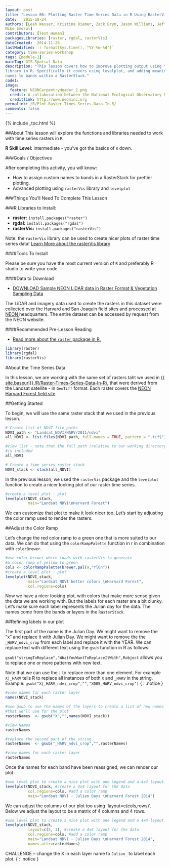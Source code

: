 ```yaml
---
layout: post
title: "Lesson 06: Plotting Raster Time Series Data in R Using RasterVis and LevelPlot"
date:   2015-10-24
authors: [Leah Wasser, Kristina Riemer, Zack Bryn, Jason Williams, Jeff Hollister, 
Mike Smorul]
contributors: [Test Human]
packagesLibraries: [raster, rgdal, rasterVis]
dateCreated:  2014-11-26
lastModified: `r format(Sys.time(), "%Y-%m-%d")`
category: time-series-workshop
tags: [module-1]
mainTag: GIS-Spatial-Data
description: "This lesson covers how to improve plotting output using the rasterVis
library in R. Specifically it covers using levelplot, and adding meaningful custom 
names to bands within a RasterStack."
code1: 
image:
  feature: NEONCarpentryHeader_2.png
  credit: A collaboration between the National Ecological Observatory Network (NEON) and Data Carpentry
  creditlink: http://www.neoninc.org
permalink: /R/Plot-Raster-Times-Series-Data-In-R/
comments: false
---
```


{% include _toc.html %}

##About
This lesson will explore the functions and libraries needed to work with time series
rasters in `R`. 

**R Skill Level:** Intermediate - you've got the basics of `R` down.

<div id="objectives" markdown="1">

###Goals / Objectives

After completing this activity, you will know:

* How to assign custom names to bands in a RasterStack for prettier plotting.
* Advanced plotting using `rasterVis` library and `levelplot`

###Things You'll Need To Complete This Lesson

###R Libraries to Install:

* **raster:** `install.packages("raster")`
* **rgdal:** `install.packages("rgdal")`
* **rasterVis:** `install.packages("rasterVis")`

Note: the `rasterVis` library can be used to create nicer plots of raster time
series data! <a href="https://cran.r-project.org/web/packages/rasterVis/rasterVis.pdf"
target="_blank">Learn More about the rasterVis library</a>

####Tools To Install

Please be sure you have the most current version of `R` and preferably
R studio to write your code.


####Data to Download

* <a href="http://figshare.com/articles/NEON_AOP_Hyperspectral_Teaching_Dataset_SJER_and_Harvard_forest/1580086" class="btn btn-success"> DOWNLOAD Sample NEON LiDAR data in Raster Format & Vegetation Sampling Data</a>


The LiDAR and imagery data used to create the rasters in this dataset were 
collected over the Harvard and San Joaquin field sites 
and processed at <a href="http://www.neoninc.org" target="_blank" >NEON </a> 
headquarters. The entire dataset can be accessed by request from the NEON website.  

####Recommended Pre-Lesson Reading


* <a href="http://cran.r-project.org/web/packages/raster/raster.pdf" target="_blank">
Read more about the `raster` package in R.</a>

</div>

```r

library(raster)
library(rgdal)
library(rasterVis)

```

#About the Time Series Data

In this lesson, we are working with the same set of rasters taht we used in 
[{{ site.baseurl}} /R/Raster-Times-Series-Data-In-R/ ](Lesson 05 - Time Series Rasters in R), 
that were derived from the Landsat satellite - in `GeoTiff` format. Each
raster covers the <a href="http://www.neoninc.org/science-design/field-sites/harvard-forest" target="_blank">NEON Harvard Forest field site</a>.


##Getting Started 

To begin, we will use the same raster stack that we used in the previous lesson.


```r

# Create list of NDVI file paths
NDVI_path <- "Landsat_NDVI/HARV/2011/ndvi"
all_NDVI <- list.files(NDVI_path, full.names = TRUE, pattern = ".tif$")

#view list - note that the full path (relative to our working directory)
#is included
all_NDVI

# Create a time series raster stack
NDVI_stack <- stack(all_NDVI)

```

In the previous lesson, we used the `rasterVis` package and the `levelplot` function
to create a nicer looking plot of our raster time series.  

```r

#create a level plot - plot
levelplot(NDVI_stack,
          main="Landsat NDVI\nHarvard Forest")

```

We can customize that plot to make it look nicer too. Let's start by adjusting 
the color ramp used to render the rasters.

##Adjust the Color Ramp

Let's change the red color ramp to a green one that is more suited to our data.
We can do that using the `colorRampPalette` function in r in combination with 
`colorBrewer`. 

``` r

#use color brewer which loads with rasterVis to generate
#a color ramp of yellow to green
cols <- colorRampPalette(brewer.pal(9,"YlGn"))
#create a level plot - plot
levelplot(NDVI_stack,
          main="Landsat NDVI better colors \nHarvard Forest",
          col.regions=cols)


```

Now we have a nicer looking plot, with colors that make more sense given the 
data we are working with. But the labels for each raster are a bit clunky. 
Let's make sure each label represents the Julian day for the data. The names
come from the bands or layers in the `RasterStack`.

##Refining labels in our plot 

The first part of the name is the Julian Day. We might want to remove the "x" and 
replace it with Julian Day. We might want to remove the  the `_HARV_ndvi_crop` 
from each label and replace it with the YEAR. We can replace text with different 
text using the `gsub` function in R as follows: 

`gsub("stringToReplace","WhatYouWantToReplaceItWith",Robject` allows you to 
replace one or more patterns with new text. 

Note that we can use the `|` to replace more than one element. For example
`X|_HARV` tells R to replace all instances of both `X` and `_HARV` in the string.
Example: 
`gsub("X|_HARV_ndvi_crop","","X005_HARV_ndvi_crop")`
{ : .notice }


```r

#view names for each raster layer
names(NDVI_stack)

#use gsub to use the names of the layers to create a list of new names
#that we'll use for the plot 
rasterNames  <- gsub("X","",names(NDVI_stack))

#view Names
rasterNames

#replace the second part of the string
rasterNames  <- gsub("_HARV_ndvi_crop","",rasterNames)

#view names for each raster layer
rasterNames
```

Once the names for each band have been reassigned, we can render our plot

```r

#use level plot to create a nice plot with one legend and a 4x4 layout.
levelplot(NDVI_stack, #create a 4x4 layout for the data
          col.regions=cols, #add a color ramp
          main="Landsat NDVI - Julian Days \nHarvard Forest 2014")

```

We can adjust the columns of our plot too using `layout=c(cols,rows)'. Below
we adjust the layout to be a matrix of 4 columns and 4 rows.

```r
#use level plot to create a nice plot with one legend and a 4x4 layout.
levelplot(NDVI_stack,
          layout=c(5, 3), #create a 4x4 layout for the data
          col.regions=cols, #add a color ramp
          main="Landsat NDVI - Julian Days \nHarvard Forest 2014",
          names.attr=rasterNames)
```

CHALLENGE -- change the X in each layer name to `Julian_` to label each plot.
{ : .notice }




